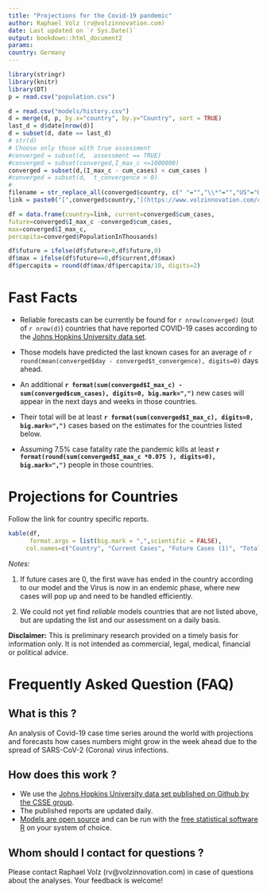 ```yaml
---
title: "Projections for the Covid-19 pandemic"
author: Raphael Volz (rv@volzinnovation.com)
date: Last updated on `r Sys.Date()`
output: bookdown::html_document2
params:
country: Germany
---
```



```r
library(stringr)
library(knitr)
library(DT)
p = read.csv("population.csv")

d = read.csv("models/history.csv")
d = merge(d, p, by.x="country", by.y="Country", sort = TRUE)
last_d = d$date[nrow(d)]
d = subset(d, date == last_d)
# str(d)
# Choose only those with true assessment
#converged = subset(d,  assessment == TRUE)
#converged = subset(converged,I_max_c <=1000000)
converged = subset(d,(I_max_c - cum_cases) < cum_cases )
#converged = subset(d,  t_convergence > 0)
#
filename = str_replace_all(converged$country, c(" "="","\\*"="","US"="USA","'"=""))
link = paste0("[",converged$country,"](https://www.volzinnovation.com/covid-19_SARS-CoV-2_corona/reports/latest/",filename,".html)")

df = data.frame(country=link, current=converged$cum_cases, 
future=converged$I_max_c -converged$cum_cases,
max=converged$I_max_c,
percapita=converged$PopulationInThousands)

df$future = ifelse(df$future>0,df$future,0)
df$max = ifelse(df$future==0,df$current,df$max)
df$percapita = round(df$max/df$percapita/10, digits=2)
```

# Fast Facts

* Reliable forecasts can be currently be found for  `r nrow(converged)` (out of `r nrow(d)`) countries that have reported COVID-19 cases according to the [Johns Hopkins University data set](https://github.com/CSSEGISandData/COVID-19/blob/master/csse_covid_19_data/csse_covid_19_time_series/).

* Those models have predicted the last known cases for an average of  `r round(mean(converged$day - converged$t_convergence), digits=0) ` days ahead.

* An additional **`r format(sum(converged$I_max_c) - sum(converged$cum_cases), digits=0, big.mark=",")`** new cases will appear in the next days and weeks in those countries.

* Their total will be at least  **`r format(sum(converged$I_max_c), digits=0, big.mark=",")`** cases based on the estimates for the countries listed below.

* Assuming 7.5% case fatality rate the pandemic kills at least **`r format(round(sum(converged$I_max_c *0.075 ), digits=0), big.mark=",")`** people in those countries.


# Projections for Countries

Follow the link for country specific reports. 

```r
kable(df,     
      format.args = list(big.mark = ",",scientific = FALSE),
     col.names=c("Country", "Current Cases", "Future Cases (1)", "Total Cases", "Infected Population %"))
```
_Notes:_

1. If future cases are 0, the first wave has ended in the country according to our model and the Virus is now in an endemic phase, where new cases will pop up and need to be handled efficiently.

2. We could not yet find *reliable* models countries that are not listed above, but are updating the list and our assessment on a daily basis.

**Disclaimer:** This is preliminary research provided on a timely basis for information only. It is not intended as commercial, legal, medical, financial or political advice.

# Frequently Asked Question (FAQ)

## What is this ?
An analysis of Covid-19 case time series around the world with projections and forecasts how cases numbers might grow in the week ahead due to the spread of SARS-CoV-2 (Corona) virus infections.

## How does this work ?

* We use the [Johns Hopkins University data set published on Github by the CSSE group](https://github.com/CSSEGISandData/COVID-19/blob/master/csse_covid_19_data/csse_covid_19_time_series/).
* The published reports are updated daily.
* [Models are open source](https://github.com/volzinnovation/covid-19_SARS-CoV-2_corona/tree/master/src) and can be run with the [free statistical software R](https://www.r-project.org/) on your system of choice.

## Whom should I contact for questions ?

Please contact Raphael Volz (rv@volzinnovation.com) in case of questions about the analyses. Your feedback is welcome!
